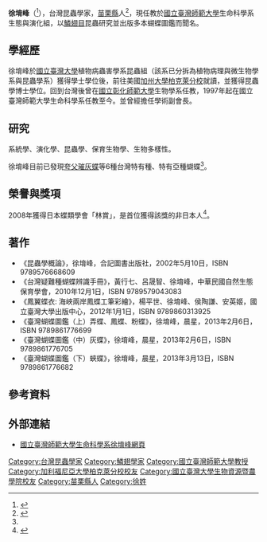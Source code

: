 '''徐堉峰'''（{{bd|1963年||||}}<ref>{{Cite web |url=http://www.cw.com.tw/article/article.action?id=5011719 |title=秋天的蛹之生　徐堉峰的蝴蝶祕境 |access-date=2014-12-15 |archive-date=2016-03-04 |archive-url=https://web.archive.org/web/20160304100111/http://www.cw.com.tw/article/article.action?id=5011719 }}</ref>），台灣昆蟲學家，[[苗栗縣|苗栗縣]]人<ref name="胡清暉">{{Cite web |url=http://news.ltn.com.tw/news/life/paper/479483 |title=夸父徐堉峰 七年追一蝶 |access-date=2014-12-15 |archive-date=2014-12-15 |archive-url=https://web.archive.org/web/20141215070427/http://news.ltn.com.tw/news/life/paper/479483 }}</ref>，現任教於[[國立臺灣師範大學|國立臺灣師範大學]]生命科學系生態與演化組，以[[鱗翅目|鱗翅目]]昆蟲研究並出版多本蝴蝶圖鑑而聞名。

==學經歷==
徐堉峰於[[國立臺灣大學|國立臺灣大學]]植物病蟲害學系昆蟲組（該系已分拆為植物病理與微生物學系與昆蟲學系）獲得學士學位後，前往美國[[加州大學柏克萊分校|加州大學柏克萊分校]]就讀，並獲得昆蟲學博士學位。回到台灣後曾在[[國立彰化師範大學|國立彰化師範大學]]生物學系任教，1997年起在國立臺灣師範大學生命科學系任教至今。並曾經擔任{{link-ja|日本蝶類學會|日本蝶類学会}}學術副會長。

==研究==
系統學、演化學、昆蟲學、保育生物學、生物多樣性。

徐堉峰目前已發現[[夸父璀灰蝶|夸父璀灰蝶]]等6種台灣特有種、特有亞種蝴蝶<ref name="胡清暉"/>。

==榮譽與獎項==
2008年獲得日本蝶類學會「林賞」，是首位獲得該獎的非日本人<ref>{{Cite web |url=http://www.nownews.com/n/2013/05/29/263230 |title=人生轉個彎／徐堉峰沈迷蝶蛾成專家　從谷底振翼飛揚 |access-date=2014-12-15 |archive-date=2014-12-15 |archive-url=https://web.archive.org/web/20141215063433/http://www.nownews.com/n/2013/05/29/263230 }}</ref>。

==著作==
*《昆蟲學概論》，徐堉峰，合記圖書出版社，2002年5月10日，ISBN 9789576668609
*《台灣疑難種蝴蝶辨識手冊》，黃行七、呂晟智、徐堉峰，中華民國自然生態保育學會，2010年12月1日，ISBN 9789579043083
*《鳳翼蝶衣: 海峽兩岸鳳蝶工筆彩繪》，楊平世、徐堉峰、侯陶謙、安英姬，國立臺灣大學出版中心，2012年1月1日，ISBN 9789860313925
*《臺灣蝴蝶圖鑑（上）弄蝶、鳳蝶、粉蝶》，徐堉峰，晨星，2013年2月6日，ISBN 9789861776699
*《臺灣蝴蝶圖鑑（中）灰蝶》，徐堉峰，晨星，2013年2月6日，ISBN 9789861776705
*《臺灣蝴蝶圖鑑（下）蛺蝶》，徐堉峰，晨星，2013年3月13日，ISBN 9789861776682

==參考資料==
{{reflist}}

==外部連結==
*[http://www.biol.ntnu.edu.tw/people/bio.php?PID=32 國立臺灣師範大學生命科學系徐堉峰網頁] {{Wayback|url=http://www.biol.ntnu.edu.tw/people/bio.php?PID=32 |date=20200219024444 }}

{{DEFAULTSORT: Hsu Yu-Feng}}
[[Category:台灣昆蟲學家|Category:台灣昆蟲學家]]
[[Category:鱗翅學家|Category:鱗翅學家]]
[[Category:國立臺灣師範大學教授|Category:國立臺灣師範大學教授]]
[[Category:加利福尼亞大學柏克萊分校校友|Category:加利福尼亞大學柏克萊分校校友]]
[[Category:國立臺灣大學生物資源暨農學院校友|Category:國立臺灣大學生物資源暨農學院校友]]
[[Category:苗栗縣人|Category:苗栗縣人]]
[[Category:徐姓|Category:徐姓]]